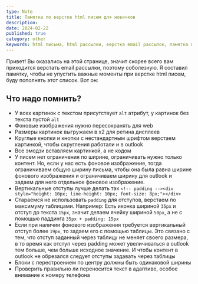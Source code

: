 ```yaml
---
type: Note
title: Памятка по верстке html писем для новичков
description:
date: 2024-02-22
published: true
category: other
keywords: html письма, html рассылки, верстка email рассылок, памятка по верстке email рассылок для новичков
---
```


Привет! Вы оказались на этой странице, значит скорее всего вам приходится верстать email рассылки, поэтому соболезную. Я составил памятку, чтобы не упустить важные моменты при верстке html писем, буду пополнять этот список. Вот он:

## Что надо помнить?

- У всех картинок с текстом присутствует `alt` атрибут, у картинок без текста пустой `alt`
- Фоновые изображения нужно пересохранять для web
- Размеры картинок выгружаем в x2 для ретина дисплеев
- Круглые кнопки и кнопки с нестандартным шрифтом верстаем картинкой, чтобы скругления работали и в outlook
- Все эмодзи вставляем картинкой, а не кодом
- У писем нет ограничения по ширине, ограничивать нужно только контент. Но, если у нас есть фоновое изображение, тогда ограничиваем общую ширину письма, чтобы она была равна ширине фонового изображения и ограничиваем ширину для outlook и задаем для него отдельное фоновое изображение.
- Вертикальные отступы лучше делать так `<!-- padding --><div style="height: 10px; line-height: 10px; font-size: 8px;"></div>`
- Стараемся не использовать `padding` для отступов, верстаем по максимуму таблицами. Например: Есть иконка шириной `35px` и отступ до текста `15px`, значит делаем ячейку шириной `50px`, а не с помощью паддинга `35px + padding: 15px`
- Если при наличии фонового изображения требуется вертикальный отступ более `19px`, то задаем его с помощью таблицы. Это связано с тем, что отступ заданный через таблицу не меняет своего размера, в то время как отступ через padding может увеличиваться в outlook тем больше, чем больше исходное значение. И чтобы контент в outlook не обрезался следует отступы задавать через таблицы
- Блоки с перестроением по центру должны быть одинаковой ширины
- Проверить правильно ли переносится текст в адаптиве, особое внимание к номеру телефона